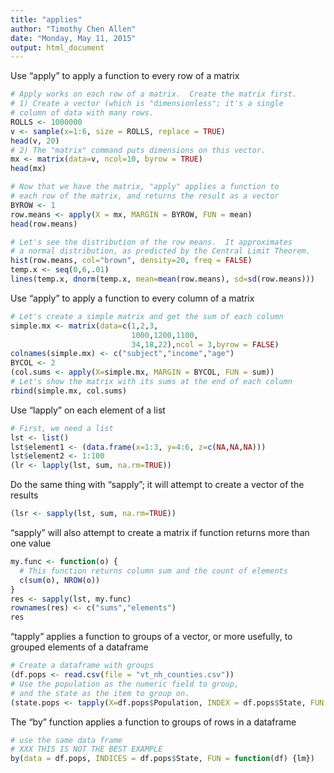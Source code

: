 ```yaml
---
title: "applies"
author: "Timothy Chen Allen"
date: "Monday, May 11, 2015"
output: html_document
---
```


Use "apply" to apply a function to every row of a matrix
```r
# Apply works on each row of a matrix.  Create the matrix first.
# 1) Create a vector (which is "dimensionless"; it's a single
# column of data with many rows.
ROLLS <- 1000000
v <- sample(x=1:6, size = ROLLS, replace = TRUE)
head(v, 20)
# 2) The "matrix" command puts dimensions on this vector.
mx <- matrix(data=v, ncol=10, byrow = TRUE)
head(mx)

# Now that we have the matrix, "apply" applies a function to
# each row of the matrix, and returns the result as a vector
BYROW <- 1
row.means <- apply(X = mx, MARGIN = BYROW, FUN = mean)
head(row.means)

# Let's see the distribution of the row means.  It approximates
# a normal distribution, as predicted by the Central Limit Theorem.
hist(row.means, col="brown", density=20, freq = FALSE)
temp.x <- seq(0,6,.01)
lines(temp.x, dnorm(temp.x, mean=mean(row.means), sd=sd(row.means)))
```

Use "apply" to apply a function to every column of a matrix
```r
# Let's create a simple matrix and get the sum of each column
simple.mx <- matrix(data=c(1,2,3,
                           1000,1200,1100,
                           34,18,22),ncol = 3,byrow = FALSE)
colnames(simple.mx) <- c("subject","income","age")
BYCOL <- 2
(col.sums <- apply(X=simple.mx, MARGIN = BYCOL, FUN = sum))
# Let's show the matrix with its sums at the end of each column
rbind(simple.mx, col.sums)
```

Use "lapply" on each element of a list
```r
# First, we need a list
lst <- list()
lst$element1 <- (data.frame(x=1:3, y=4:6, z=c(NA,NA,NA)))
lst$element2 <- 1:100
(lr <- lapply(lst, sum, na.rm=TRUE))

```

Do the same thing with "sapply"; it will attempt to
create a vector of the results
```r
(lsr <- sapply(lst, sum, na.rm=TRUE))
```

"sapply" will also attempt to create a matrix if function
returns more than one value
```r
my.func <- function(o) {
  # This function returns column sum and the count of elements
  c(sum(o), NROW(o))
}
res <- sapply(lst, my.func)
rownames(res) <- c("sums","elements")
res

```

"tapply" applies a function to groups of a vector, or more
usefully, to grouped elements of a dataframe
```r
# Create a dataframe with groups
(df.pops <- read.csv(file = "vt_nh_counties.csv"))
# Use the population as the numeric field to group,
# and the state as the item to group on.
(state.pops <- tapply(X=df.pops$Population, INDEX = df.pops$State, FUN = sum))
```

The "by" function applies a function to groups of rows in a dataframe
```r
# use the same data frame
# XXX THIS IS NOT THE BEST EXAMPLE
by(data = df.pops, INDICES = df.pops$State, FUN = function(df) {lm})
```